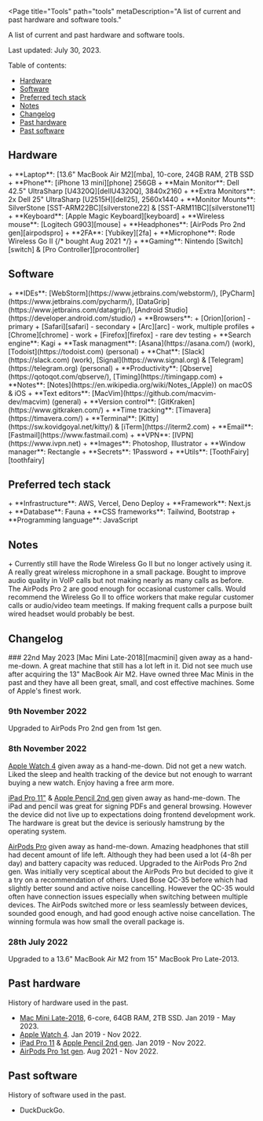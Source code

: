 
<Page
  title="Tools"
  path="tools"
  metaDescription="A list of current and past hardware and software tools."
>

A list of current and past hardware and software tools.

Last updated: July 30, 2023.

Table of contents:
+ [Hardware](#hardware)
+ [Software](#software)
+ [Preferred tech stack](#techstack)
+ [Notes](#notes)
+ [Changelog](#changelog)
+ [Past hardware](#past-hardware)
+ [Past software](#past-software)

<h2 id="hardware">Hardware</h2>
+ **Laptop**: [13.6" MacBook Air M2][mba], 10-core, 24GB RAM, 2TB SSD
+ **Phone**: [iPhone 13 mini][phone] 256GB
+ **Main Monitor**: Dell 42.5" UltraSharp [U4320Q][dellU4320Q], 3840x2160
+ **Extra Monitors**: 2x Dell 25" UltraSharp [U2515H][dell25], 2560x1440
+ **Monitor Mounts**: SilverStone [SST-ARM22BC][silverstone22] &
[SST-ARM11BC][silverstone11]
+ **Keyboard**: [Apple Magic Keyboard][keyboard]
+ **Wireless mouse**: [Logitech G903][mouse]
+ **Headphones**: [AirPods Pro 2nd gen][airpodspro]
+ **2FA**: [Yubikey][2fa]
+ **Microphone**: Rode Wireless Go II {/* bought Aug 2021 */}
+ **Gaming**: Nintendo [Switch][switch] & [Pro Controller][procontroller]

<h2 id="software">Software</h2>
+ **IDEs**: [WebStorm](https://www.jetbrains.com/webstorm/),
  [PyCharm](https://www.jetbrains.com/pycharm/),
  [DataGrip](https://www.jetbrains.com/datagrip/),
  [Android Studio](https://developer.android.com/studio/)
+ **Browsers**:
  + [Orion][orion] - primary
  + [Safari][safari] - secondary
  + [Arc][arc] - work, multiple profiles
  + [Chrome][chrome] - work
  + [Firefox][firefox] - rare dev testing
+ **Search engine**: Kagi
+ **Task managment**: [Asana](https://asana.com/) (work),
[Todoist](https://todoist.com) (personal)
+ **Chat**: [Slack](https://slack.com) (work),
[Signal](https://www.signal.org) &
[Telegram](https://telegram.org) (personal)
+ **Productivity**: [Qbserve](https://qotoqot.com/qbserve/),
[Timing](https://timingapp.com)
+ **Notes**: [Notes](https://en.wikipedia.org/wiki/Notes_(Apple)) on macOS & iOS
+ **Text editors**: [MacVim](https://github.com/macvim-dev/macvim) (general)
+ **Version control**: [GitKraken](https://www.gitkraken.com/)
+ **Time tracking**: [Tímavera](https://timavera.com/)
+ **Terminal**: [Kitty](https://sw.kovidgoyal.net/kitty/) &
[iTerm](https://iterm2.com)
+ **Email**: [Fastmail](https://www.fastmail.com)
+ **VPN**: [IVPN](https://www.ivpn.net)
+ **Images**: Photoshop, Illustrator
+ **Window manager**: Rectangle
+ **Secrets**: 1Password
+ **Utils**: [ToothFairy][toothfairy]

<h2 id="techstack">Preferred tech stack</h2>
+ **Infrastructure**: AWS, Vercel, Deno Deploy
+ **Framework**: Next.js
+ **Database**: Fauna
+ **CSS frameworks**: Tailwind, Bootstrap
+ **Programming language**: JavaScript

<h2 id="notes">Notes</h2>
+ Currently still have the Rode Wireless Go II but no longer actively using it.
  A really great wireless microphone in a small package. Bought to improve
  audio quality in VoIP calls but not making nearly as many calls as before.
  The AirPods Pro 2 are good enough for occasional customer calls. Would
  recommend the Wireless Go II to office workers that make regular customer
  calls or audio/video team meetings. If making frequent calls a purpose
  built wired headset would probably be best.


<h2 id="changelog">Changelog</h2>
### 22nd May 2023
[Mac Mini Late-2018][macmini] given away as a hand-me-down. A great machine
that still has a lot left in it. Did not see much use after acquiring the 13"
MacBook Air M2. Have owned three Mac Minis in the past and they have all been
great, small, and cost effective machines. Some of Apple's finest work.

### 9th November 2022
Upgraded to AirPods Pro 2nd gen from 1st gen.

### 8th November 2022
[Apple Watch 4][watch] given away as a hand-me-down. Did not get a new watch.
Liked the sleep and health tracking of the device but not enough to warrant
buying a new watch. Enjoy having a free arm more.

[iPad Pro 11"][ipadpro] & [Apple Pencil 2nd gen][applepencil] given away as
hand-me-down. The iPad and pencil was great for signing PDFs and general
browsing. However the device did not live up to expectations doing frontend
development work. The hardware is great but the device is seriously hamstrung
by the operating system.

[AirPods Pro][airpodspro] given away as hand-me-down. Amazing headphones that
still had decent amount of life left. Although they had been used a lot (4-8h
per day) and battery capacity was reduced. Upgraded to the AirPods Pro 2nd gen.
Was initially very sceptical about the AirPods Pro but decided to give it a try
on a recommendation of others. Used Bose QC-35 before which had slightly better
sound and active noise cancelling. However the QC-35 would often have
connection issues especially when switching between multiple devices. The
AirPods switched more or less seamlessly between devices, sounded good enough,
and had good enough active noise cancellation. The winning formula was how
small the overall package is.

### 28th July 2022
Upgraded to a 13.6" MacBook Air M2 from 15" MacBook Pro Late-2013.

<h2 id="past-hardware">Past hardware</h2>
History of hardware used in the past.

+ [Mac Mini Late-2018][macmini], 6-core, 64GB RAM, 2TB SSD. Jan 2019 - May 2023.
+ [Apple Watch 4][watch]. Jan 2019 - Nov 2022.
+ [iPad Pro 11][ipadpro] & [Apple Pencil 2nd gen][applepencil]. Jan 2019 -
  Nov 2022.
+ [AirPods Pro 1st gen][airpodspro]. Aug 2021 - Nov 2022.

<h2 id="past-software">Past software</h2>
History of software used in the past.

+ DuckDuckGo.

[macmini]: https://everymac.com/systems/apple/mac_mini/specs/mac-mini-core-i7-3.2-late-2018-specs.html
[mba]: https://everymac.com/systems/apple/macbook-air/specs/macbook-air-m2-8-core-cpu-10-core-gpu-13-2022-specs.html
[dellU4320Q]: https://www.dell.com/en-us/work/shop/dell-ultrasharp-43-4k-usb-c-monitor-u4320q/apd/210-avke/monitors-monitor-accessories
[dell25]: https://www.tftcentral.co.uk/reviews/dell_u2515h.htm
[silverstone22]: https://www.silverstonetek.com/product.php?pid=412
[silverstone11]: https://www.silverstonetek.com/product.php?pid=408
[keyboard]: https://en.m.wikipedia.org/wiki/Magic_Keyboard
[mouse]: https://www.logitechg.com/en-us/products/gaming-mice/g903-wireless-gaming-mouse.html
[chair]: https://en.m.wikipedia.org/wiki/Aeron_chair
[desk]: https://m2.ikea.com/us/en/p/vaestanby-table-dark-brown-vaestana-dark-brown-s59040344/
[airpodspro]: https://en.wikipedia.org/wiki/AirPods_Pro
[phone]: https://en.wikipedia.org/wiki/IPhone_13
[tablet]: https://en.wikipedia.org/wiki/IPad_Pro
[ipadpro]: https://en.wikipedia.org/wiki/IPad_Pro
[watch]: https://en.m.wikipedia.org/wiki/Apple_Watch
[switch]: https://www.nintendo.com/switch/
[procontroller]: https://en.m.wikipedia.org/wiki/Nintendo_Switch_Pro_Controller
[2fa]: https://www.yubico.com
[applepencil]: https://en.m.wikipedia.org/wiki/Apple_Pencil
[toothfairy]: https://apps.apple.com/us/app/toothfairy/id1191449274?mt=12
[arc]: https://arc.net/
[orion]: https://browser.kagi.com/
[safari]: https://www.apple.com/safari/
[chrome]: https://www.google.com/chrome/
[firefox]: https://www.mozilla.org/en-US/firefox/new/

</Page>
